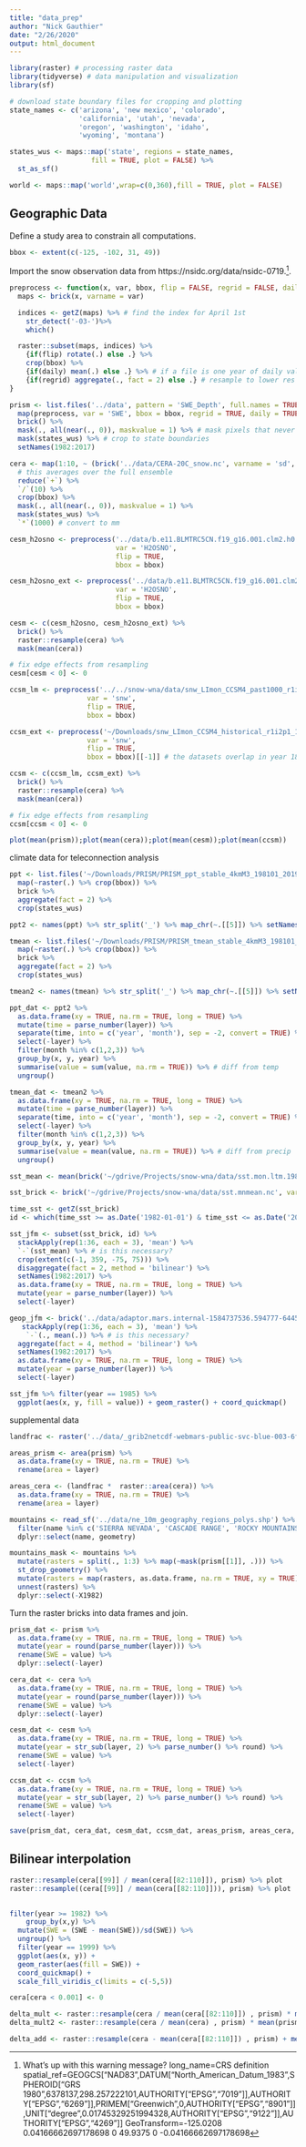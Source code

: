 ```yaml
---
title: "data_prep"
author: "Nick Gauthier"
date: "2/26/2020"
output: html_document
---
```



```r
library(raster) # processing raster data
library(tidyverse) # data manipulation and visualization
library(sf)

# download state boundary files for cropping and plotting
state_names <- c('arizona', 'new mexico', 'colorado', 
                 'california', 'utah', 'nevada', 
                 'oregon', 'washington', 'idaho',
                 'wyoming', 'montana')

states_wus <- maps::map('state', regions = state_names, 
                    fill = TRUE, plot = FALSE) %>% 
  st_as_sf()

world <- maps::map('world',wrap=c(0,360),fill = TRUE, plot = FALSE)
```

## Geographic Data

Define a study area to constrain all computations.
```r
bbox <- extent(c(-125, -102, 31, 49))
```

Import the snow observation data from https://nsidc.org/data/nsidc-0719.^[What's up with this warning message? long_name=CRS definition
spatial_ref=GEOGCS["NAD83",DATUM["North_American_Datum_1983",SPHEROID["GRS 1980",6378137,298.257222101,AUTHORITY["EPSG","7019"]],AUTHORITY["EPSG","6269"]],PRIMEM["Greenwich",0,AUTHORITY["EPSG","8901"]],UNIT["degree",0.01745329251994328,AUTHORITY["EPSG","9122"]],AUTHORITY["EPSG","4269"]]
GeoTransform=-125.0208 0.04166662697178698 0 49.9375 0 -0.04166662697178698]. 

```r
preprocess <- function(x, var, bbox, flip = FALSE, regrid = FALSE, daily = FALSE) {
  maps <- brick(x, varname = var)

  indices <- getZ(maps) %>% # find the index for April 1st
    str_detect('-03-')%>%
    which()

  raster::subset(maps, indices) %>%
    {if(flip) rotate(.) else .} %>%
    crop(bbox) %>%
    {if(daily) mean(.) else .} %>% # if a file is one year of daily values
    {if(regrid) aggregate(., fact = 2) else .} # resample to lower res to speed up analysis
}
```

```r
prism <- list.files('../data', pattern = 'SWE_Depth', full.names = TRUE) %>%
  map(preprocess, var = 'SWE', bbox = bbox, regrid = TRUE, daily = TRUE) %>%
  brick() %>%
  mask(., all(near(., 0)), maskvalue = 1) %>% # mask pixels that never receive snow
  mask(states_wus) %>% # crop to state boundaries
  setNames(1982:2017)
```

```r
cera <- map(1:10, ~ (brick('../data/CERA-20C_snow.nc', varname = 'sd', level = .))) %>%
  # this averages over the full ensemble
  reduce(`+`) %>%
  `/`(10) %>%
  crop(bbox) %>%
  mask(., all(near(., 0)), maskvalue = 1) %>%
  mask(states_wus) %>%
  `*`(1000) # convert to mm
```

```r
cesm_h2osno <- preprocess('../data/b.e11.BLMTRC5CN.f19_g16.001.clm2.h0.H2OSNO.085001-184912.nc',
                          var = 'H2OSNO',
                          flip = TRUE,
                          bbox = bbox)

cesm_h2osno_ext <- preprocess('../data/b.e11.BLMTRC5CN.f19_g16.001.clm2.h0.H2OSNO.185001-200512.nc',
                          var = 'H2OSNO',
                          flip = TRUE,
                          bbox = bbox)

cesm <- c(cesm_h2osno, cesm_h2osno_ext) %>%
  brick() %>%
  raster::resample(cera) %>%
  mask(mean(cera))

# fix edge effects from resampling
cesm[cesm < 0] <- 0
```

```r
ccsm_lm <- preprocess('../../snow-wna/data/snw_LImon_CCSM4_past1000_r1i1p1_085001-185012.nc',
                   var = 'snw',
                   flip = TRUE,
                   bbox = bbox)

ccsm_ext <- preprocess('~/Downloads/snw_LImon_CCSM4_historical_r1i2p1_185001-200512.nc',
                   var = 'snw',
                   flip = TRUE,
                   bbox = bbox)[[-1]] # the datasets overlap in year 1850 

ccsm <- c(ccsm_lm, ccsm_ext) %>%
  brick() %>%
  raster::resample(cera) %>%
  mask(mean(cera))

# fix edge effects from resampling
ccsm[ccsm < 0] <- 0
```


```r
plot(mean(prism));plot(mean(cera));plot(mean(cesm));plot(mean(ccsm))
```

climate data for teleconnection analysis

```r
ppt <- list.files('~/Downloads/PRISM/PRISM_ppt_stable_4kmM3_198101_201904_bil', full.names = TRUE, pattern = '.bil$') %>%
  map(~raster(.) %>% crop(bbox)) %>%
  brick %>%
  aggregate(fact = 2) %>%
  crop(states_wus)

ppt2 <- names(ppt) %>% str_split('_') %>% map_chr(~.[[5]]) %>% setNames(ppt, .)

tmean <- list.files('~/Downloads/PRISM/PRISM_tmean_stable_4kmM3_198101_201904_bil', full.names = TRUE, pattern = '.bil$') %>%
  map(~raster(.) %>% crop(bbox)) %>%
  brick %>%
  aggregate(fact = 2) %>%
  crop(states_wus)

tmean2 <- names(tmean) %>% str_split('_') %>% map_chr(~.[[5]]) %>% setNames(tmean, .)

ppt_dat <- ppt2 %>%
  as.data.frame(xy = TRUE, na.rm = TRUE, long = TRUE) %>%
  mutate(time = parse_number(layer)) %>%
  separate(time, into = c('year', 'month'), sep = -2, convert = TRUE) %>%
  select(-layer) %>%
  filter(month %in% c(1,2,3)) %>%
  group_by(x, y, year) %>%
  summarise(value = sum(value, na.rm = TRUE)) %>% # diff from temp
  ungroup()

tmean_dat <- tmean2 %>%
  as.data.frame(xy = TRUE, na.rm = TRUE, long = TRUE) %>%
  mutate(time = parse_number(layer)) %>%
  separate(time, into = c('year', 'month'), sep = -2, convert = TRUE) %>%
  select(-layer) %>%
  filter(month %in% c(1,2,3)) %>%
  group_by(x, y, year) %>%
  summarise(value = mean(value, na.rm = TRUE)) %>% # diff from precip
  ungroup()

sst_mean <- mean(brick('~/gdrive/Projects/snow-wna/data/sst.mon.ltm.1981-2010.nc', varname = 'sst')[[1:3]])

sst_brick <- brick('~/gdrive/Projects/snow-wna/data/sst.mnmean.nc', varname = 'sst')

time_sst <- getZ(sst_brick)
id <- which(time_sst >= as.Date('1982-01-01') & time_sst <= as.Date('2017-03-01') & str_detect(time_sst, c('-01-', '-02-', '-03-')))

sst_jfm <- subset(sst_brick, id) %>%
  stackApply(rep(1:36, each = 3), 'mean') %>% 
  `-`(sst_mean) %>% # is this necessary?
  crop(extent(c(-1, 359, -75, 75))) %>%
  disaggregate(fact = 2, method = 'bilinear') %>%
  setNames(1982:2017) %>%
  as.data.frame(xy = TRUE, na.rm = TRUE, long = TRUE) %>%
  mutate(year = parse_number(layer)) %>%
  select(-layer)

geop_jfm <- brick('../data/adaptor.mars.internal-1584737536.594777-6445-11-8d0fcc69-bd7d-40e2-a423-cf86c741ac79.nc')[[-(1:3)]] %>%
   stackApply(rep(1:36, each = 3), 'mean') %>%
    `-`(., mean(.)) %>% # is this necessary?
  aggregate(fact = 4, method = 'bilinear') %>%
  setNames(1982:2017) %>%
  as.data.frame(xy = TRUE, na.rm = TRUE, long = TRUE) %>%
  mutate(year = parse_number(layer)) %>%
  select(-layer) 

sst_jfm %>% filter(year == 1985) %>%
  ggplot(aes(x, y, fill = value)) + geom_raster() + coord_quickmap()
```


supplemental data
```r
landfrac <- raster('../data/_grib2netcdf-webmars-public-svc-blue-003-6fe5cac1a363ec1525f54343b6cc9fd8-tyqPrq.nc')
```

```r
areas_prism <- area(prism) %>%
  as.data.frame(xy = TRUE, na.rm = TRUE) %>%
  rename(area = layer)

areas_cera <- (landfrac *  raster::area(cera)) %>%
  as.data.frame(xy = TRUE, na.rm = TRUE) %>%
  rename(area = layer)

mountains <- read_sf('../data/ne_10m_geography_regions_polys.shp') %>%
  filter(name %in% c('SIERRA NEVADA', 'CASCADE RANGE', 'ROCKY MOUNTAINS')) %>%
  dplyr::select(name, geometry)

mountains_mask <- mountains %>% 
  mutate(rasters = split(., 1:3) %>% map(~mask(prism[[1]], .))) %>%
  st_drop_geometry() %>%
  mutate(rasters = map(rasters, as.data.frame, na.rm = TRUE, xy = TRUE)) %>%
  unnest(rasters) %>%
  dplyr::select(-X1982)
```



Turn the raster bricks into data frames and join.
```r
prism_dat <- prism %>%
  as.data.frame(xy = TRUE, na.rm = TRUE, long = TRUE) %>%
  mutate(year = round(parse_number(layer))) %>%
  rename(SWE = value) %>%
  dplyr::select(-layer)
```

```r
cera_dat <- cera %>%
  as.data.frame(xy = TRUE, na.rm = TRUE, long = TRUE) %>%
  mutate(year = round(parse_number(layer))) %>%
  rename(SWE = value) %>%
  dplyr::select(-layer)
```


```r
cesm_dat <- cesm %>%
  as.data.frame(xy = TRUE, na.rm = TRUE, long = TRUE) %>%
  mutate(year = str_sub(layer, 2) %>% parse_number() %>% round) %>%
  rename(SWE = value) %>%
  select(-layer)
```

```r
ccsm_dat <- ccsm %>%
  as.data.frame(xy = TRUE, na.rm = TRUE, long = TRUE) %>%
  mutate(year = str_sub(layer, 2) %>% parse_number() %>% round) %>%
  rename(SWE = value) %>%
  select(-layer)
```

```r
save(prism_dat, cera_dat, cesm_dat, ccsm_dat, areas_prism, areas_cera, states_wus, world, file = '../data.Rdata')
```

## Bilinear interpolation


```r
raster::resample(cera[[99]] / mean(cera[[82:110]]), prism) %>% plot
raster::resample((cera[[99]] / mean(cera[[82:110]])), prism) %>% plot
  

filter(year >= 1982) %>%
    group_by(x,y) %>%
  mutate(SWE = (SWE - mean(SWE))/sd(SWE)) %>%
  ungroup() %>%
  filter(year == 1999) %>%
  ggplot(aes(x, y)) +
  geom_raster(aes(fill = SWE)) +
  coord_quickmap() +
  scale_fill_viridis_c(limits = c(-5,5))
```

```r
cera[cera < 0.001] <- 0

delta_mult <- raster::resample(cera / mean(cera[[82:110]]) , prism) * mean(prism)
delta_mult2 <- raster::resample(cera / mean(cera) , prism) * mean(prism)

delta_add <- raster::resample(cera - mean(cera[[82:110]]) , prism) + mean(prism)
```



